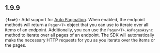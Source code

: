 ## 1.9.9
**`(feat):`** Add support for [Auto Pagination](https://buildwithfern.com/learn/sdks/features/auto-pagination).
When enabled, the endpoint methods will return a `Pager<T>` object that you can use to iterate over all items of an endpoint.
Additionally, you can use the `Pager<T>.AsPagesAsync` method to iterate over all pages of an endpoint.
The SDK will automatically make the necessary HTTP requests for you as you iterate over the items or the pages.



